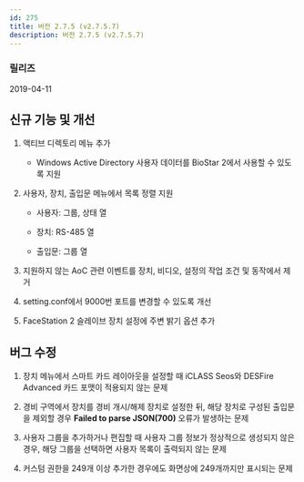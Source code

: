 ```yaml
---
id: 275
title: 버전 2.7.5 (v2.7.5.7)
description: 버전 2.7.5 (v2.7.5.7)
---
```


### 릴리즈

2019-04-11

## 신규 기능 및 개선

1. 액티브 디렉토리 메뉴 추가

    * Windows Active Directory 사용자 데이터를 BioStar 2에서 사용할 수 있도록 지원

1. 사용자, 장치, 출입문 메뉴에서 목록 정렬 지원

    * 사용자: 그룹, 상태 열

    * 장치: RS-485 열

    * 출입문: 그룹 열

1. 지원하지 않는 AoC 관련 이벤트를 장치, 비디오, 설정의 작업 조건 및 동작에서 제거

1. setting.conf에서 9000번 포트를 변경할 수 있도록 개선

1. FaceStation 2 슬레이브 장치 설정에 주변 밝기 옵션 추가

## 버그 수정

1. 장치 메뉴에서 스마트 카드 레이아웃을 설정할 때 iCLASS Seos와 DESFire Advanced 카드 포맷이 적용되지 않는 문제

1. 경비 구역에서 장치를 경비 개시/해제 장치로 설정한 뒤, 해당 장치로 구성된 출입문을 제외할 경우 **Failed to parse JSON(700)** 오류가 발생하는 문제

1. 사용자 그룹을 추가하거나 편집할 때 사용자 그룹 정보가 정상적으로 생성되지 않은 경우, 해당 그룹을 선택하면 사용자 목록이 출력되지 않는 문제

1. 커스텀 권한을 249개 이상 추가한 경우에도 화면상에 249개까지만 표시되는 문제


